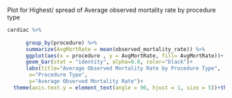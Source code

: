 




Plot for Highest/ spread of Average observed mortality rate by procedure type

```r
cardiac %>% 
     
      group_by(procedure) %>% 
      summarize(AvgMortRate = mean(observed_mortality_rate)) %>% 
      ggplot(aes(x = procedure , y = AvgMortRate, fill= AvgMortRate))+
      geom_bar(stat = "identity", alpha=0.8, color="black")+
      labs(title="Average Observed Mortality Rate by Procedure Type", 
       x="Procedure Type", 
       y="Average Observed Mortality Rate")+
  theme(axis.text.y = element_text(angle = 90, hjust = 1, size = 5))+theme_classic()
    
```


